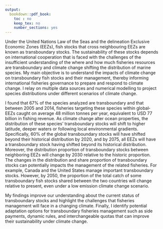 ```yaml
---
output:
  bookdown::pdf_book:
    toc : no
    keep_tex: no
    number_sections: yes
---
```


Under the United Nations Law of the Seas and the delineation Exclusive Economic Zones (EEZs), fish stocks that cross neighbouring EEZs are known as transboundary stocks. The sustainability of these stocks depends on international cooperation that is faced with the challenges of the insufficient understanding of the where and how much fisheries resources are transboundary and climate change shifting the distribution of marine species. My main objective is to understand the impacts of climate change on transboundary fish stocks and their management, thereby informing international fisheries governance to prepare and respond to climate change. I relay on multiple data sources and numerical modelling to project species distributions under different scenarios of climate change.

I found that 67% of the species analyzed are transboundary and that between 2005 and 2014, fisheries targeting these species within global‐EEZs caught on average 48 million tonnes per year, equivalent to USD 77 billion in fishing revenue. As climate change alter ocean properties, the distribution of these species' transboundary stocks will shift to higher latitude, deeper waters or following local environmental gradients. Specifically, 60% of the global transboundary stocks will have shifted beyond their historical distribution by 2020, and by 2075, all EEZs will have a transboundary stock having shifted beyond its historical distribution. Moreover, the distribution proportion of transboundary stocks between neighboring EEZs will change by 2030 relative to the historic proportion. The changes in the distribution and share proportion of transboundary stocks can potentially impacts the management of the related fisheries. For example, Canada and the United States manage important transboundary stocks. However, by 2050, the proportion of the total catch of some transboundary fish stocks shared between the two countries will change relative to present, even under a low emission climate change scenario.

My findings improve our understanding about the current status of transboundary stocks and highlight the challenges that fisheries management will face in a changing climate. Finally, I identify potential adaptation options for transboundary fisheries management such as side payments, dynamic rules, and interchangeable quotas that can improve their sustainability under climate change.
